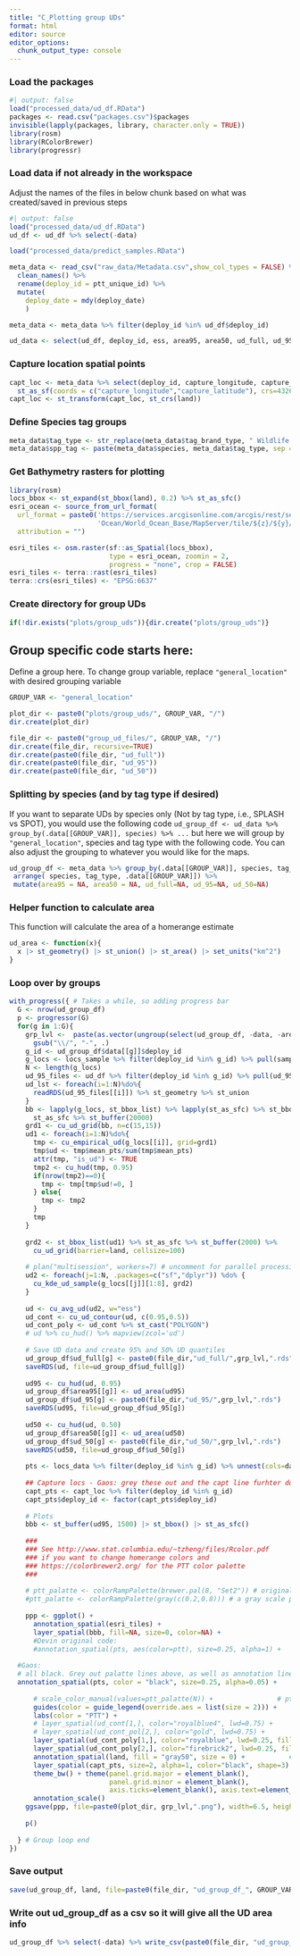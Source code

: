 ```yaml
---
title: "C_Plotting group UDs"
format: html
editor: source
editor_options: 
  chunk_output_type: console
---
```



### Load the packages

```r
#| output: false
load("processed_data/ud_df.RData")
packages <- read.csv("packages.csv")$packages
invisible(lapply(packages, library, character.only = TRUE))
library(rosm)
library(RColorBrewer)
library(progressr)
```

### Load data if not already in the workspace

Adjust the names of the files in below chunk based on what was created/saved in previous steps

```r
#| output: false
load("processed_data/ud_df.RData")
ud_df <- ud_df %>% select(-data)

load("processed_data/predict_samples.RData")

meta_data <- read_csv("raw_data/Metadata.csv",show_col_types = FALSE) %>% 
  clean_names() %>% 
  rename(deploy_id = ptt_unique_id) %>% 
  mutate(
    deploy_date = mdy(deploy_date)
    )

meta_data <- meta_data %>% filter(deploy_id %in% ud_df$deploy_id)

ud_data <- select(ud_df, deploy_id, ess, area95, area50, ud_full, ud_95, ud_50)
```

### Capture location spatial points

```r
capt_loc <- meta_data %>% select(deploy_id, capture_longitude, capture_latitude) %>% 
  st_as_sf(coords = c("capture_longitude","capture_latitude"), crs=4326)
capt_loc <- st_transform(capt_loc, st_crs(land))
```

### Define Species tag groups

```r
meta_data$tag_type <- str_replace(meta_data$tag_brand_type, " Wildlife Computers", "")
meta_data$spp_tag <- paste(meta_data$species, meta_data$tag_type, sep = " / ") 
```

### Get Bathymetry rasters for plotting

```r
library(rosm)
locs_bbox <- st_expand(st_bbox(land), 0.2) %>% st_as_sfc()
esri_ocean <- source_from_url_format(
  url_format = paste0('https://services.arcgisonline.com/arcgis/rest/services/',
                      'Ocean/World_Ocean_Base/MapServer/tile/${z}/${y}/${x}.jpeg'),
  attribution = "")

esri_tiles <- osm.raster(sf::as_Spatial(locs_bbox),
                         type = esri_ocean, zoomin = 2,
                         progress = "none", crop = FALSE)
esri_tiles <- terra::rast(esri_tiles)
terra::crs(esri_tiles) <- "EPSG:6637"
```

### Create directory for group UDs

```r
if(!dir.exists("plots/group_uds")){dir.create("plots/group_uds")}

```

## Group specific code starts here:

Define a group here. To change group variable, replace `"general_location"` with desired grouping variable

```r
GROUP_VAR <- "general_location"

plot_dir <- paste0("plots/group_uds/", GROUP_VAR, "/")
dir.create(plot_dir)

file_dir <- paste0("group_ud_files/", GROUP_VAR, "/")
dir.create(file_dir, recursive=TRUE)
dir.create(paste0(file_dir, "ud_full"))
dir.create(paste0(file_dir, "ud_95"))
dir.create(paste0(file_dir, "ud_50"))
```

### Splitting by species (and by tag type if desired)

If you want to separate UDs by species only (Not by tag type, i.e., SPLASH vs SPOT), you would use the following code `ud_group_df <- ud_data %>% group_by(.data[[GROUP_VAR]], species) %>% ...` but here we will group by `"general_location"`, species and tag type with the following code. You can also adjust the grouping to whatever you would like for the maps. 

```r
ud_group_df <- meta_data %>% group_by(.data[[GROUP_VAR]], species, tag_type) %>% nest() %>% 
 arrange( species, tag_type, .data[[GROUP_VAR]]) %>% 
 mutate(area95 = NA, area50 = NA, ud_full=NA, ud_95=NA, ud_50=NA) 

```


### Helper function to calculate area

This function will calculate the area of a homerange estimate
```r
ud_area <- function(x){
  x |> st_geometry() |> st_union() |> st_area() |> set_units("km^2")
}
```



### Loop over by groups

```r
with_progress({ # Takes a while, so adding progress bar
  G <- nrow(ud_group_df)
  p <- progressor(G)
  for(g in 1:G){
    grp_lvl <-  paste(as.vector(ungroup(select(ud_group_df, -data, -area95, -area50, -ud_full, -ud_95, -ud_50)[g,])[1,]), collapse="_") %>% 
      gsub("\\/", "-", .)
    g_id <- ud_group_df$data[[g]]$deploy_id
    g_locs <- locs_sample %>% filter(deploy_id %in% g_id) %>% pull(sample)
    N <- length(g_locs)
    ud_95_files <- ud_df %>% filter(deploy_id %in% g_id) %>% pull(ud_95)
    ud_lst <- foreach(i=1:N)%do%{
      readRDS(ud_95_files[[i]]) %>% st_geometry %>% st_union
    }
    bb <- lapply(g_locs, st_bbox_list) %>% lapply(st_as_sfc) %>% st_bbox_list %>% 
      st_as_sfc %>% st_buffer(20000) 
    grd1 <- cu_ud_grid(bb, n=c(15,15))
    ud1 <- foreach(i=1:N)%do%{
      tmp <- cu_empirical_ud(g_locs[[i]], grid=grd1)
      tmp$ud <- tmp$mean_pts/sum(tmp$mean_pts)
      attr(tmp, "is_ud") <- TRUE
      tmp2 <- cu_hud(tmp, 0.95)
      if(nrow(tmp2)==0){
        tmp <- tmp[tmp$ud!=0, ]
      } else{
        tmp <- tmp2
      }
      tmp
    }
    
    grd2 <- st_bbox_list(ud1) %>% st_as_sfc %>% st_buffer(2000) %>% 
      cu_ud_grid(barrier=land, cellsize=100)
    
    # plan("multisession", workers=7) # uncomment for parallel processing
    ud2 <- foreach(j=1:N, .packages=c("sf","dplyr")) %do% {
      cu_kde_ud_sample(g_locs[[j]][1:8], grd2)
    }
    
    ud <- cu_avg_ud(ud2, w="ess")
    ud_cont <- cu_ud_contour(ud, c(0.95,0.5))
    ud_cont_poly <- ud_cont %>% st_cast("POLYGON")
    # ud %>% cu_hud() %>% mapview(zcol='ud')
    
    # Save UD data and create 95% and 50% UD quantiles
    ud_group_df$ud_full[g] <- paste0(file_dir,"ud_full/",grp_lvl,".rds")
    saveRDS(ud, file=ud_group_df$ud_full[g])
    
    ud95 <- cu_hud(ud, 0.95)
    ud_group_df$area95[[g]] <- ud_area(ud95)
    ud_group_df$ud_95[g] <- paste0(file_dir,"ud_95/",grp_lvl,".rds")
    saveRDS(ud95, file=ud_group_df$ud_95[g])
    
    ud50 <- cu_hud(ud, 0.50)
    ud_group_df$area50[[g]] <- ud_area(ud50)
    ud_group_df$ud_50[g] <- paste0(file_dir,"ud_50/",grp_lvl,".rds")
    saveRDS(ud50, file=ud_group_df$ud_50[g])
    
    pts <- locs_data %>% filter(deploy_id %in% g_id) %>% unnest(cols=data) %>% st_as_sf() %>% mutate(deploy_id=factor(deploy_id))
    
    ## Capture locs - Gaos: grey these out and the capt line furhter down to eliminate capture locations
    capt_pts <- capt_loc %>% filter(deploy_id %in% g_id)
    capt_pts$deploy_id <- factor(capt_pts$deploy_id)
    
    # Plots
    bbb <- st_buffer(ud95, 1500) |> st_bbox() |> st_as_sfc()
    
    ###
    ### See http://www.stat.columbia.edu/~tzheng/files/Rcolor.pdf
    ### if you want to change homerange colors and 
    ### https://colorbrewer2.org/ for the PTT color palette
    ###
    
    # ptt_palatte <- colorRampPalette(brewer.pal(8, "Set2")) # original palette for any number of animals
    #ptt_palatte <- colorRampPalette(gray(c(0.2,0.8))) # a gray scale palette
    
    ppp <- ggplot() +
      annotation_spatial(esri_tiles) + 
      layer_spatial(bbb, fill=NA, size=0, color=NA) +
      #Devin original code: 
      #annotation_spatial(pts, aes(color=ptt), size=0.25, alpha=1) +
  
  #Gaos: 
  # all black. Grey out palatte lines above, as well as annotation line above, and use this: 
  annotation_spatial(pts, color = "black", size=0.25, alpha=0.05) + 
      
      # scale_color_manual(values=ptt_palatte(N)) +                # ptt colors
      guides(color = guide_legend(override.aes = list(size = 2))) +
      labs(color = "PTT") + 
      # layer_spatial(ud_cont[1,], color="royalblue4", lwd=0.75) +      # 95% quantile
      # layer_spatial(ud_cont_pol[2,], color="gold", lwd=0.75) +            # 50% quantile
      layer_spatial(ud_cont_poly[1,], color="royalblue", lwd=0.25, fill="royalblue", alpha=0.3) +      # 95% quantile polygon
      layer_spatial(ud_cont_poly[2,], color="firebrick2", lwd=0.25, fill="firebrick2", alpha=0.3) +    # 50% quantile polygon
      annotation_spatial(land, fill = "gray50", size = 0) +           # land
      layer_spatial(capt_pts, size=2, alpha=1, color="black", shape=3) + # capture locations see http://www.sthda.com/english/wiki/ggplot2-point-shapes to change shape
      theme_bw() + theme(panel.grid.major = element_blank(), 
                         panel.grid.minor = element_blank(),
                         axis.ticks=element_blank(), axis.text=element_blank()) +
      annotation_scale()
    ggsave(ppp, file=paste0(plot_dir, grp_lvl,".png"), width=6.5, height=4)
    
    p()
    
  } # Group loop end
})
```

### Save output

```r
save(ud_group_df, land, file=paste0(file_dir, "ud_group_df_", GROUP_VAR, ".RData"))
```

### Write out ud_group_df as a csv so it will give all the UD area info

```r
ud_group_df %>% select(-data) %>% write_csv(paste0(file_dir, "ud_group_df_", GROUP_VAR, ".csv"))
```
